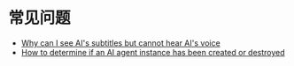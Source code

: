 # 常见问题

- [Why can I see AI's subtitles but cannot hear AI's voice](./ai-no-sound.mdx)
- [How to determine if an AI agent instance has been created or destroyed](./instance-has-been-created-or-destroyed.mdx)
